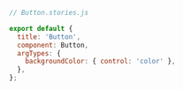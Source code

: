 ```js
// Button.stories.js

export default {
  title: 'Button',
  component: Button,
  argTypes: {
    backgroundColor: { control: 'color' },
  },
};
```